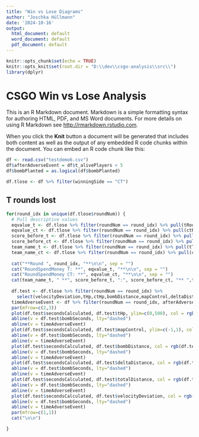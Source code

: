 ```yaml
---
title: "Win vs Lose Diagrams"
author: "Joschka Hüllmann"
date: '2024-10-16'
output:
  html_document: default
  word_document: default
  pdf_document: default
---
```


```r
knitr::opts_chunk$set(echo = TRUE)
knitr::opts_knit$set(root.dir = "D:\\dev\\csgo-analysis\\src\\")
library(dplyr)
```

# CSGO Win vs Lose Analysis

This is an R Markdown document. Markdown is a simple formatting syntax for authoring HTML, PDF, and MS Word documents. For more details on using R Markdown see <http://rmarkdown.rstudio.com>.

When you click the **Knit** button a document will be generated that includes both content as well as the output of any embedded R code chunks within the document. You can embed an R code chunk like this:

```r
df <- read.csv("testdemo6.csv")
df$afterAdverseEvent = df$t_alivePlayers < 5
df$bombPlanted = as.logical(df$bombPlanted)

df.tlose <- df %>% filter(winningSide == "CT")

```


## T rounds lost

```r

for(round_idx in unique(df.tlose$roundNum)) {
  # Pull descriptive values
  eqvalue_t <- df.tlose %>% filter(roundNum == round_idx) %>% pull(tRoundSpendMoney) %>% first()
  eqvalue_ct <- df.tlose %>% filter(roundNum == round_idx) %>% pull(ctRoundSpendMoney) %>% first()
  score_before_t <- df.tlose %>% filter(roundNum == round_idx) %>% pull(tScore) %>% first()
  score_before_ct <- df.tlose %>% filter(roundNum == round_idx) %>% pull(ctScore) %>% first()
  team_name_t <- df.tlose %>% filter(roundNum == round_idx) %>% pull(tTeam) %>% first()
  team_name_ct <- df.tlose %>% filter(roundNum == round_idx) %>% pull(ctTeam) %>% first()
  
  cat("**Round ", round_idx, "**\n\n", sep = "")
  cat("RoundSpendMoney T: **", eqvalue_t, "**\n\n", sep = "")
  cat("RoundSpendMoney CT: **", eqvalue_ct, "**\n\n", sep = "")
  cat(team_name_t, " **", score_before_t, ":", score_before_ct, "** ",team_name_ct,"\n\n\n", sep = "")
  
  df.test <- df.tlose %>% filter(roundNum == round_idx) %>%
	select(velocityDeviation,tHp,ctHp,bombDistance,mapControl,deltaDistance,totalDistance,secondsCalculated,afterAdverseEvent,bombPlanted,bombSeconds)
  timeAdverseEvent <- df %>% filter(roundNum == round_idx, afterAdverseEvent == TRUE) %>% pull(secondsCalculated) %>% first()
  par(mfrow=c(2,3))
  plot(df.test$secondsCalculated, df.test$tHp, ylim=c(0,500), col = rgb(df.test$afterAdverseEvent,0,df.test$bombPlanted))
  abline(v = df.test$bombSeconds, lty="dashed")
  abline(v = timeAdverseEvent)
  plot(df.test$secondsCalculated, df.test$mapControl, ylim=c(-1,1), col = rgb(df.test$afterAdverseEvent,0,df.test$bombPlanted))
  abline(v = df.test$bombSeconds, lty="dashed")
  abline(v = timeAdverseEvent)
  plot(df.test$secondsCalculated, df.test$bombDistance, col = rgb(df.test$afterAdverseEvent,0,df.test$bombPlanted))
  abline(v = df.test$bombSeconds, lty="dashed")
  abline(v = timeAdverseEvent)
  plot(df.test$secondsCalculated, df.test$deltaDistance, col = rgb(df.test$afterAdverseEvent,0,df.test$bombPlanted))
  abline(v = df.test$bombSeconds, lty="dashed")
  abline(v = timeAdverseEvent)
  plot(df.test$secondsCalculated, df.test$totalDistance, col = rgb(df.test$afterAdverseEvent,0,df.test$bombPlanted))
  abline(v = df.test$bombSeconds, lty="dashed")
  abline(v = timeAdverseEvent)
  plot(df.test$secondsCalculated, df.test$velocityDeviation, col = rgb(df.test$afterAdverseEvent,0,df.test$bombPlanted))
  abline(v = df.test$bombSeconds, lty="dashed")
  abline(v = timeAdverseEvent)
  par(mfrow=c(1,1))
  cat("\n\n")

}
```
